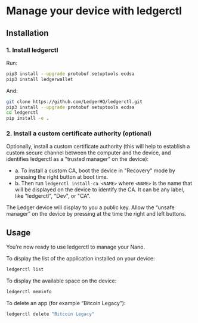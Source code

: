 # Manage your device with ledgerctl

## Installation

### 1. Install ledgerctl

Run:

```bash
pip3 install --upgrade protobuf setuptools ecdsa
pip3 install ledgerwallet
```

And:
```bash
git clone https://github.com/LedgerHQ/ledgerctl.git
pip3 install --upgrade protobuf setuptools ecdsa
cd ledgerctl
pip install -e .
```

### 2. Install a custom certificate authority (optional)

Optionally, install a custom certificate authority (this will help to establish a custom secure channel between the computer and the device, and identifies ledgerctl as a "trusted manager" on the device):

- a. To install a custom CA, boot the device in "Recovery" mode by pressing the right button at boot time.
- b. Then run `ledgerctl install-ca <NAME>` where `<NAME>` is the name that will be displayed on the device to identify the CA. It can be any label, like "ledgerctl", "Dev", or "CA". 

The Ledger device will display to you a public key. Allow the “unsafe manager” on the device by pressing at the time the right and left buttons. 

## Usage

You’re now ready to use ledgerctl to manage your Nano. 

To display the list of the application installed on your device:
```bash
ledgerctl list 
```

To display the available space on the device:
```bash
ledgerctl meminfo
```

To delete an app (for example “Bitcoin Legacy”):
```bash
ledgerctl delete "Bitcoin Legacy"
```

